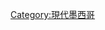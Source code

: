 {{year in country category|1|9|8|2|墨西哥|北美洲||}}
{{Commons category|1982 in Mexico}}
[[Category:現代墨西哥|Category:現代墨西哥]]